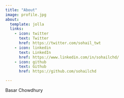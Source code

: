```yaml
---
title: "About"
image: profile.jpg
about:
  template: jolla
  links:
    - icon: twitter
      text: Twitter
      href: https://twitter.com/sohail_twt
    - icon: linkedin
      text: LinkedIn
      href: https://www.linkedin.com/in/sohailchd/
    - icon: github
      text: Github
      href: https://github.com/sohailchd

---
```


Basar Chowdhury
